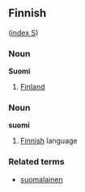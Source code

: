 ==Finnish==
([[Wiktionary:Finnish_index_s|index S]])

===Noun===
'''Suomi'''

# [[Finland]]

===Noun===
'''suomi'''

# [[Finnish]] language

===Related terms===
*[[suomalainen]]